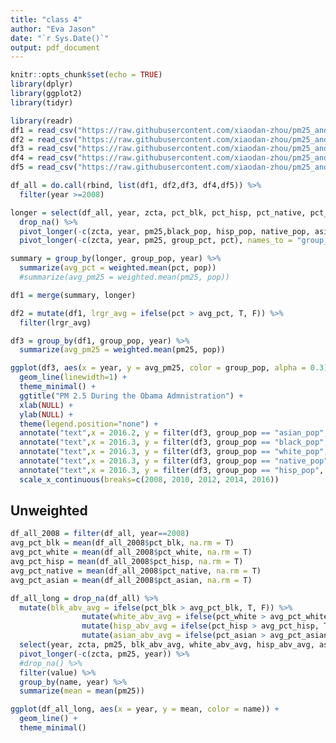 ```yaml
---
title: "class 4"
author: "Eva Jason"
date: "`r Sys.Date()`"
output: pdf_document
---
```


```r
knitr::opts_chunk$set(echo = TRUE)
library(dplyr)
library(ggplot2)
library(tidyr)
```


```r
library(readr)
df1 = read_csv("https://raw.githubusercontent.com/xiaodan-zhou/pm25_and_disparity/refs/heads/main/data/data_part1.csv")
df2 = read_csv("https://raw.githubusercontent.com/xiaodan-zhou/pm25_and_disparity/refs/heads/main/data/data_part2.csv")
df3 = read_csv("https://raw.githubusercontent.com/xiaodan-zhou/pm25_and_disparity/refs/heads/main/data/data_part3.csv")
df4 = read_csv("https://raw.githubusercontent.com/xiaodan-zhou/pm25_and_disparity/refs/heads/main/data/data_part4.csv")
df5 = read_csv("https://raw.githubusercontent.com/xiaodan-zhou/pm25_and_disparity/refs/heads/main/data/data_part5.csv")

df_all = do.call(rbind, list(df1, df2,df3, df4,df5)) %>%
  filter(year >=2008)
```

```r
longer = select(df_all, year, zcta, pct_blk, pct_hisp, pct_native, pct_asian, pct_white, black_pop, hisp_pop, native_pop, asian_pop, white_pop, pm25) %>%
  drop_na() %>%
  pivot_longer(-c(zcta, year, pm25,black_pop, hisp_pop, native_pop, asian_pop, white_pop), names_to = "group_pct", values_to = "pct") %>%
  pivot_longer(-c(zcta, year, pm25, group_pct, pct), names_to = "group_pop", values_to = "pop") 
```

```r
summary = group_by(longer, group_pop, year) %>%
  summarize(avg_pct = weighted.mean(pct, pop))
  #summarize(avg_pm25 = weighted.mean(pm25, pop))
```

```r
df1 = merge(summary, longer)

df2 = mutate(df1, lrgr_avg = ifelse(pct > avg_pct, T, F)) %>%
  filter(lrgr_avg)

df3 = group_by(df1, group_pop, year) %>%
  summarize(avg_pm25 = weighted.mean(pm25, pop))
```

```r
ggplot(df3, aes(x = year, y = avg_pm25, color = group_pop, alpha = 0.3)) +
  geom_line(linewidth=1) +
  theme_minimal() +
  ggtitle("PM 2.5 During the Obama Admnistration") +
  xlab(NULL) +
  ylab(NULL) + 
  theme(legend.position="none") +
  annotate("text",x = 2016.2, y = filter(df3, group_pop == "asian_pop", year == "2016")[[3]]-.1, label="Asian") +
  annotate("text",x = 2016.3, y = filter(df3, group_pop == "black_pop", year == "2016")[[3]]-.1, label="Black") +
  annotate("text",x = 2016.3, y = filter(df3, group_pop == "white_pop", year == "2016")[[3]], label="White") +
  annotate("text",x = 2016.3, y = filter(df3, group_pop == "native_pop", year == "2016")[[3]], label="Native") +
  annotate("text",x = 2016.3, y = filter(df3, group_pop == "hisp_pop", year == "2016")[[3]]+0.2, label="Hispanic") +
  scale_x_continuous(breaks=c(2008, 2010, 2012, 2014, 2016))
```

## Unweighted

```r
df_all_2008 = filter(df_all, year==2008)
avg_pct_blk = mean(df_all_2008$pct_blk, na.rm = T)
avg_pct_white = mean(df_all_2008$pct_white, na.rm = T)
avg_pct_hisp = mean(df_all_2008$pct_hisp, na.rm = T)
avg_pct_native = mean(df_all_2008$pct_native, na.rm = T)
avg_pct_asian = mean(df_all_2008$pct_asian, na.rm = T)

df_all_long = drop_na(df_all) %>%
  mutate(blk_abv_avg = ifelse(pct_blk > avg_pct_blk, T, F)) %>%
                mutate(white_abv_avg = ifelse(pct_white > avg_pct_white, T, F)) %>%
                mutate(hisp_abv_avg = ifelse(pct_hisp > avg_pct_hisp, T, F)) %>%
                mutate(asian_abv_avg = ifelse(pct_asian > avg_pct_asian, T, F)) %>%
  select(year, zcta, pm25, blk_abv_avg, white_abv_avg, hisp_abv_avg, asian_abv_avg) %>%
  pivot_longer(-c(zcta, pm25, year)) %>%
  #drop_na() %>%
  filter(value) %>%
  group_by(name, year) %>%
  summarize(mean = mean(pm25))
```

```r
ggplot(df_all_long, aes(x = year, y = mean, color = name)) +
  geom_line() +
  theme_minimal()
  
```




